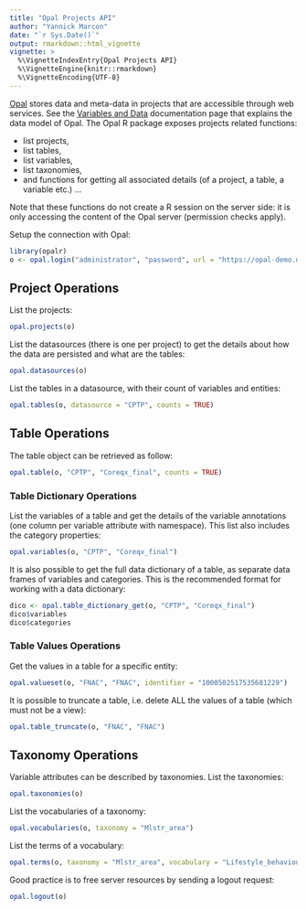 ```yaml
---
title: "Opal Projects API"
author: "Yannick Marcon"
date: "`r Sys.Date()`"
output: rmarkdown::html_vignette
vignette: >
  %\VignetteIndexEntry{Opal Projects API}
  %\VignetteEngine{knitr::rmarkdown}
  %\VignetteEncoding{UTF-8}
---
```


[Opal](https://www.obiba.org/pages/products/opal/) stores data and meta-data in projects that are accessible through web services. See the [Variables and Data](http://opaldoc.obiba.org/en/latest/variables-data.html) documentation page that explains the data model of Opal. The Opal R package exposes projects related functions:

* list projects,
* list tables,
* list variables,
* list taxonomies,
* and functions for getting all associated details (of a project, a table, a variable etc.) ...

Note that these functions do not create a R session on the server side: it is only accessing the content of the Opal server (permission checks apply).

Setup the connection with Opal:

```r
library(opalr)
o <- opal.login("administrator", "password", url = "https://opal-demo.obiba.org")
```

## Project Operations

List the projects:

```r
opal.projects(o)
```

List the datasources (there is one per project) to get the details about how the data are persisted and what are the tables:

```r
opal.datasources(o)
```

List the tables in a datasource, with their count of variables and entities:

```r
opal.tables(o, datasource = "CPTP", counts = TRUE)
```

## Table Operations

The table object can be retrieved as follow:

```r
opal.table(o, "CPTP", "Coreqx_final", counts = TRUE)
```



### Table Dictionary Operations

List the variables of a table and get the details of the variable annotations (one column per variable attribute with namespace). This list also includes the category properties:

```r
opal.variables(o, "CPTP", "Coreqx_final")
```

It is also possible to get the full data dictionary of a table, as separate data frames of variables and categories. This is the recommended format for working with a data dictionary:

```r
dico <- opal.table_dictionary_get(o, "CPTP", "Coreqx_final")
dico$variables
dico$categories
```

### Table Values Operations

Get the values in a table for a specific entity:

```r
opal.valueset(o, "FNAC", "FNAC", identifier = "1000502517535681229")
```

It is possible to truncate a table, i.e. delete ALL the values of a table (which must not be a view):

```r
opal.table_truncate(o, "FNAC", "FNAC")
```

## Taxonomy Operations

Variable attributes can be described by taxonomies. List the taxonomies:

```r
opal.taxonomies(o)
```

List the vocabularies of a taxonomy:

```r
opal.vocabularies(o, taxonomy = "Mlstr_area")
```

List the terms of a vocabulary:

```r
opal.terms(o, taxonomy = "Mlstr_area", vocabulary = "Lifestyle_behaviours")
```



Good practice is to free server resources by sending a logout request:

```r
opal.logout(o)
```


